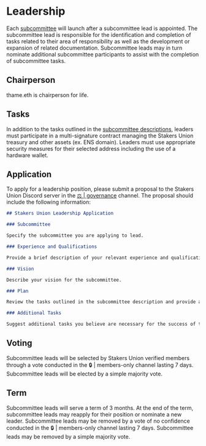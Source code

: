 # Leadership

Each [subcommittee](/governance/subcommittees) will launch after a subcommittee lead is appointed. The subcommittee lead is responsible for the identification and completion of tasks related to their area of responsibility as well as the development or expansion of related documentation. Subcommittee leads may in turn nominate additional subcommittee participants to assist with the completion of subcommittee tasks.

## Chairperson
thame.eth is chairperson for life.

## Tasks

In addition to the tasks outlined in the [subcommittee descriptions](/governance/subcommittees), leaders must participate in a multi-signature contract managing the Stakers Union treasury and other assets (ex. ENS domain). Leaders must use appropriate security measures for their selected address including the use of a hardware wallet.

## Application

To apply for a leadership position, please submit a proposal to the Stakers Union Discord server in the [⚖️ | governance](https://discord.gg/Ky49AwEAYN) channel. The proposal should include the following information:

```md copy
## Stakers Union Leadership Application

### Subcommittee

Specify the subcommittee you are applying to lead.

### Experience and Qualifications

Provide a brief description of your relevant experience and qualifications.

### Vision

Describe your vision for the subcommittee.

### Plan

Review the tasks outlined in the subcommittee description and provide a brief description of how you plan to complete them.

### Additional Tasks

Suggest additional tasks you believe are necessary for the success of the subcommittee.
```

## Voting

Subcommittee leads will be selected by Stakers Union verified members through a vote conducted in the 🔒 | members-only channel lasting 7 days. Subcommittee leads will be elected by a simple majority vote.

## Term

Subcommittee leads will serve a term of 3 months. At the end of the term, subcommittee leads may reapply for their position or nominate a new leader. Subcommittee leads may be removed by a vote of no confidence conducted in the 🔒 | members-only channel lasting 7 days. Subcommittee leads may be removed by a simple majority vote.
